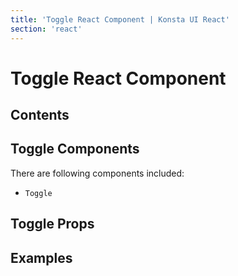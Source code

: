 ```yaml
---
title: 'Toggle React Component | Konsta UI React'
section: 'react'
---
```



# Toggle React Component

## Contents

## Toggle Components

There are following components included:

- `Toggle`

## Toggle Props

<ToggleProps />

## Examples

<ToggleExample />
